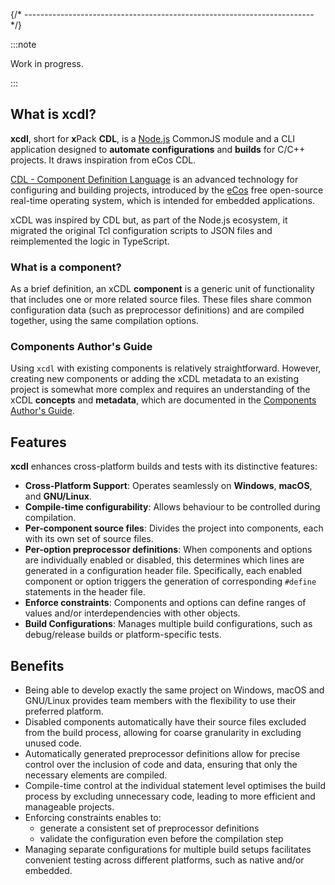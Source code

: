 


{/* ------------------------------------------------------------------------ */}

:::note

Work in progress.

:::

## What is xcdl?

**xcdl**, short for **x**Pack **CDL**, is a
[Node.js](https://nodejs.org/en/) CommonJS  module and a CLI
application designed to **automate configurations** and **builds**
for C/C++ projects. It draws inspiration from eCos CDL.

[CDL - Component Definition Language](https://ecos.sourceware.org/ecos/docs-latest/cdl-guide/cdl-guide.html)
is an advanced technology for configuring and building projects,
introduced by the [eCos](https://ecos.sourceware.org)
free open-source real-time operating system, which is intended for embedded applications.

xCDL was inspired by CDL but, as part
of the Node.js ecosystem, it migrated the original Tcl configuration
scripts to JSON files and reimplemented the logic in TypeScript.

<WhyNotKconfig />

### What is a component?

As a brief definition, an xCDL **component** is a generic unit of
functionality that includes one or more related source files.
These files share common configuration data (such as preprocessor
definitions) and are compiled together, using the same compilation
options.

### Components Author's Guide

Using `xcdl` with existing components is relatively straightforward.
However, creating new components or adding the xCDL metadata to
an existing project is somewhat more complex and
requires an understanding of the xCDL **concepts**
and **metadata**, which are documented in the
[Components Author's Guide](/docs/guide/).

## Features

<XpmXcdlFeatures />

**xcdl** enhances cross-platform builds and tests with its distinctive features:

- **Cross-Platform Support**: Operates seamlessly on **Windows**, **macOS**, and **GNU/Linux**.
- **Compile-time configurability**: Allows behaviour to be controlled during compilation.
- **Per-component source files**: Divides the project into components, each with its own set of source files.
- **Per-option preprocessor definitions**: When components and options are individually enabled or disabled, this determines which lines are generated in a configuration header file. Specifically, each enabled component or option triggers the generation of corresponding `#define` statements in the header file.
- **Enforce constraints**: Components and options can define ranges of values and/or interdependencies with other objects.
- **Build Configurations**: Manages multiple build configurations, such as debug/release builds or platform-specific tests.

## Benefits

- Being able to develop exactly the same project on Windows, macOS and GNU/Linux provides team members with the flexibility to use their preferred platform.
- Disabled components automatically have their source files excluded from the build process, allowing for coarse granularity in excluding unused code.
- Automatically generated preprocessor definitions allow for precise control over the inclusion of code and data, ensuring that only the necessary elements are compiled.
- Compile-time control at the individual statement level optimises the build process by excluding unnecessary code, leading to more efficient and manageable projects.
- Enforcing constraints enables to:
  - generate a consistent set of preprocessor definitions
  - validate the configuration even before the compilation step
- Managing separate configurations for multiple build setups facilitates convenient testing across different platforms, such as native and/or embedded.
